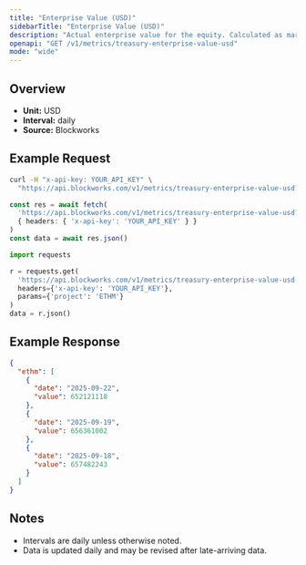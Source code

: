 ```yaml
---
title: "Enterprise Value (USD)"
sidebarTitle: "Enterprise Value (USD)"
description: "Actual enterprise value for the equity. Calculated as market cap - liabilities + assets"
openapi: "GET /v1/metrics/treasury-enterprise-value-usd"
mode: "wide"
---
```


## Overview

- **Unit:** USD
- **Interval:** daily
- **Source:** Blockworks

## Example Request

<CodeGroup>

```bash cURL
curl -H "x-api-key: YOUR_API_KEY" \
  "https://api.blockworks.com/v1/metrics/treasury-enterprise-value-usd?project=ETHM"
```

```typescript TypeScript
const res = await fetch(
  'https://api.blockworks.com/v1/metrics/treasury-enterprise-value-usd?project=ETHM',
  { headers: { 'x-api-key': 'YOUR_API_KEY' } }
)
const data = await res.json()
```

```python Python
import requests

r = requests.get(
  'https://api.blockworks.com/v1/metrics/treasury-enterprise-value-usd',
  headers={'x-api-key': 'YOUR_API_KEY'},
  params={'project': 'ETHM'}
)
data = r.json()
```

</CodeGroup>

## Example Response

```json
{
  "ethm": [
    {
      "date": "2025-09-22",
      "value": 652121118
    },
    {
      "date": "2025-09-19",
      "value": 656361002
    },
    {
      "date": "2025-09-18",
      "value": 657482243
    }
  ]
}
```

## Notes
- Intervals are daily unless otherwise noted.
- Data is updated daily and may be revised after late-arriving data.